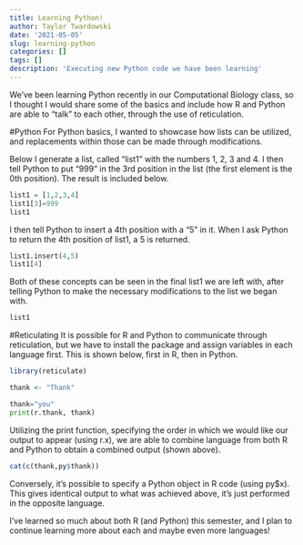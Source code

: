 ```yaml
---
title: Learning Python!
author: Taylor Twardowski
date: '2021-05-05'
slug: learning-python
categories: []
tags: []
description: 'Executing new Python code we have been learning'
---
```

We've been learning Python recently in our Computational Biology class, so I thought I would share some of the basics and include how R and Python are able to "talk" to each other, through the use of reticulation.

#Python
For Python basics, I wanted to showcase how lists can be utilized, and replacements within those can be made through modifications. 

Below I generate a list, called "list1" with the numbers 1, 2, 3 and 4. I then tell Python to put "999" in the 3rd position in the list (the first element is the 0th position). The result is included below. 

```python
list1 = [1,2,3,4]
list1[3]=999
list1
```

I then tell Python to insert a 4th position with a "5" in it. When I ask Python to return the 4th position of list1, a 5 is returned. 

```python
list1.insert(4,5)
list1[4]
```

Both of these concepts can be seen in the final list1 we are left with, after telling Python to make the necessary modifications to the list we began with.

```python
list1
```

#Reticulating
It is possible for R and Python to communicate through reticulation, but we have to install the package and assign variables in each language first. This is shown below, first in R, then in Python. 

```r
library(reticulate)

thank <- "Thank"
```

```python
thank="you"
print(r.thank, thank)
```

Utilizing the print function, specifying the order in which we would like our output to appear (using r.x), we are able to combine language from both R and Python to obtain a combined output (shown above). 

```r
cat(c(thank,py$thank))
```

Conversely, it's possible to specify a Python object in R code (using py$x). This gives identical output to what was achieved above, it's just performed in the opposite language. 

I've learned so much about both R (and Python) this semester, and I plan to continue learning more about each and maybe even more languages! 
